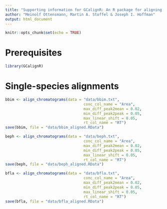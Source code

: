 ```yaml
---
title: "Supporting information for GCalignR: An R package for aligning Gas-Chromatography data"
author: "Meinolf Ottensmann, Martin A. Stoffel & Joseph I. Hoffman"
output: html_document
---
```


```r
knitr::opts_chunk$set(echo = TRUE)
```

# Prerequisites
```r
library(GCalignR)
```
# Single-species alignments



```r
bbim <- align_chromatograms(data = "data/bbim.txt",
                                   conc_col_name = "Area",
                                   max_diff_peak2mean = 0.02,
                                   min_diff_peak2peak = 0.05,
                                   max_linear_shift = 0.05,
                                   rt_col_name = "RT")
save(bbim, file = "data/bbim_aligned.RData")
```
```r
beph <- align_chromatograms(data = "data/beph.txt",
                                   conc_col_name = "Area",
                                   max_diff_peak2mean = 0.02,
                                   min_diff_peak2peak = 0.05,
                                   max_linear_shift = 0.05,
                                   rt_col_name = "RT")
save(beph, file = "data/beph_aligned.RData")
```
```r
bfla <- align_chromatograms(data = "data/bfla.txt",
                                   conc_col_name = "Area",
                                   max_diff_peak2mean = 0.02,
                                   min_diff_peak2peak = 0.05,
                                   max_linear_shift = 0.05,
                                   rt_col_name = "RT")
save(bfla, file = "data/bfla_aligned.RData")
```

